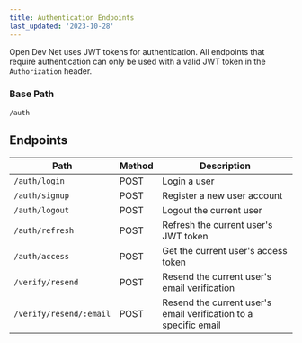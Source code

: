 ```yaml
---
title: Authentication Endpoints
last_updated: '2023-10-28'
---
```


<Alert
  type="warning"
  label="In Progress"
  content="This page is a work in progress. It may be incomplete or contain inaccuracies. Check back later for updates."
/>

Open Dev Net uses JWT tokens for authentication. All endpoints that require authentication can only be used with a valid JWT token in the `Authorization` header.

### Base Path

```
/auth
```

## Endpoints

| Path                    | Method | Description                                                      |
| ----------------------- | ------ | ---------------------------------------------------------------- |
| `/auth/login`           | POST   | Login a user                                                     |
| `/auth/signup`          | POST   | Register a new user account                                      |
| `/auth/logout`          | POST   | Logout the current user                                          |
| `/auth/refresh`         | POST   | Refresh the current user's JWT token                             |
| `/auth/access`          | POST   | Get the current user's access token                              |
| `/verify/resend`        | POST   | Resend the current user's email verification                     |
| `/verify/resend/:email` | POST   | Resend the current user's email verification to a specific email |
